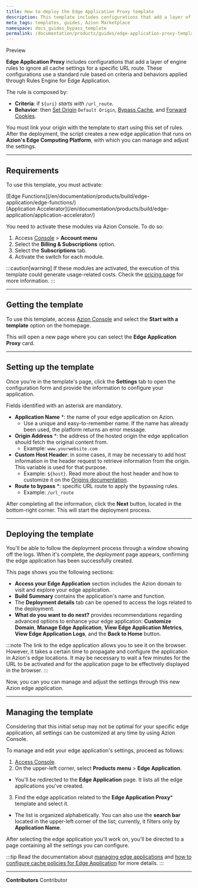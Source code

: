 ```yaml
---
title: How to deploy the Edge Application Proxy template
description: This template includes configurations that add a layer of engine rules to ignore all cache settings for a specific URL route.
meta_tags: templates, guides, Azion Marketplace
namespace: docs_guides_bypass_template
permalink: /documentation/products/guides/edge-application-proxy-template/
---
```



<Badge variant="accent">
Preview
</Badge>

**Edge Application Proxy** includes configurations that add a layer of engine rules to ignore all cache settings for a specific URL route. These configurations use a standard rule based on criteria and behaviors applied through Rules Engine for Edge Application.

The rule is composed by:

- **Criteria**: if `${uri}` *starts with* `/url_route`.
- **Behavior**: then [Set Origin](/en/documentation/products/build/edge-application/rules-engine/#set-origin) `Default Origin`, [Bypass Cache](/en/documentation/products/build/edge-application/rules-engine/#bypass-cache), and [Forward Cookies](/en/documentation/products/build/edge-application/rules-engine/#forward-cookies).

You must link your origin with the template to start using this set of rules. After the deployment, the script creates a new edge application that runs on **Azion's Edge Computing Platform**, with which you can manage and adjust the settings. 

---

## Requirements

To use this template, you must activate:

<Badge>
[Edge Functions](/en/documentation/products/build/edge-application/edge-functions/)
</Badge><br/>
<Badge>
[Application Accelerator](/en/documentation/products/build/edge-application/application-accelerator/)
</Badge>

You need to activate these modules via Azion Console. To do so:

1. Access [Console](/en/documentation/products/guides/how-to-access-rtm/) > **Account menu**
2. Select the **Billing & Subscriptions** option.
3. Select the **Subscriptions** tab.
4. Activate the switch for each module.

:::caution[warning]
If these modules are activated, the execution of this template could generate usage-related costs. Check the [pricing page](/en/documentation/products/pricing/) for more information.
:::

---

## Getting the template

To use this template, access [Azion Console](/en/documentation/products/guides/how-to-access-rtm/) and select the **Start with a template** option on the homepage.

This will open a new page where you can select the **Edge Application Proxy** card.

---

## Setting up the template

Once you're in the template's page, click the **Settings** tab to open the configuration form and provide the information to configure your application. 

Fields identified with an asterisk are mandatory.

- **Application Name** *: the name of your edge application on Azion.
    - Use a unique and easy-to-remember name. If the name has already been used, the platform returns an error message.
- **Origin Address** *: the address of the hosted origin the edge application should fetch the original content from.
    - Example: `www.yourwebsite.com`
- **Custom Host Header**: in some cases, it may be necessary to add host information in the header request to retrieve information from the origin. This variable is used for that purpose.
    - Example: `${host}`. Read more about the host header and how to customize it on the [Origins documentation](/en/documentation/products/build/edge-application/origins/#host-header).
- **Route to bypass** *: specific URL route to apply the bypassing rules.
    - Example: `/url_route`

After completing all the information, click the **Next** button, located in the bottom-right corner. This will start the deployment process.

---

## Deploying the template

You'll be able to follow the deployment process through a window showing off the logs. When it's complete, the *deployment* page appears, confirming the edge application has been successfully created.

This page shows you the following sections:

   - **Access your Edge Application** section includes the Azion domain to visit and explore your edge application.
   - **Build Summary** contains the application's name and function.
   - The **Deployment details** tab can be opened to access the logs related to the deployment.
   - **What do you want to do next?** provides recommendations regarding advanced options to enhance your edge application: **Customize Domain**, **Manage Edge Application**, **View Edge Application Metrics**, **View Edge Application Logs**, and the **Back to Home** button.

:::note
The link to the edge application allows you to see it on the browser. However, it takes a certain time to propagate and configure the application in Azion's edge locations. It may be necessary to wait a few minutes for the URL to be activated and for the application page to be effectively displayed in the browser.
:::

Now, you can you can manage and adjust the settings through this new Azion edge application. 

---

## Managing the template

Considering that this initial setup may not be optimal for your specific edge application, all settings can be customized at any time by using Azion Console.

To manage and edit your edge application's settings, proceed as follows:

1. [Access Console](https://console.azion.com/).
2. On the upper-left corner, select **Products menu** > **Edge Application**.
- You'll be redirected to the **Edge Application** page. It lists all the edge applications you've created.
3. Find the edge application related to the **Edge Application Proxy*** template and select it. 
- The list is organized alphabetically. You can also use the **search bar** located in the upper-left corner of the list; currently, it filters only by **Application Name**.

After selecting the edge application you'll work on, you'll be directed to a page containing all the settings you can configure.

:::tip
Read the documentation about [managing edge applications](/en/documentation/products/build/edge-application/first-steps/) and [how to configure cache policies for Edge Application](/en/documentation/products/guides/cache-settings/) for more details.
:::

---


**Contributors** <ContributorList>Contributor</ContributorList>
